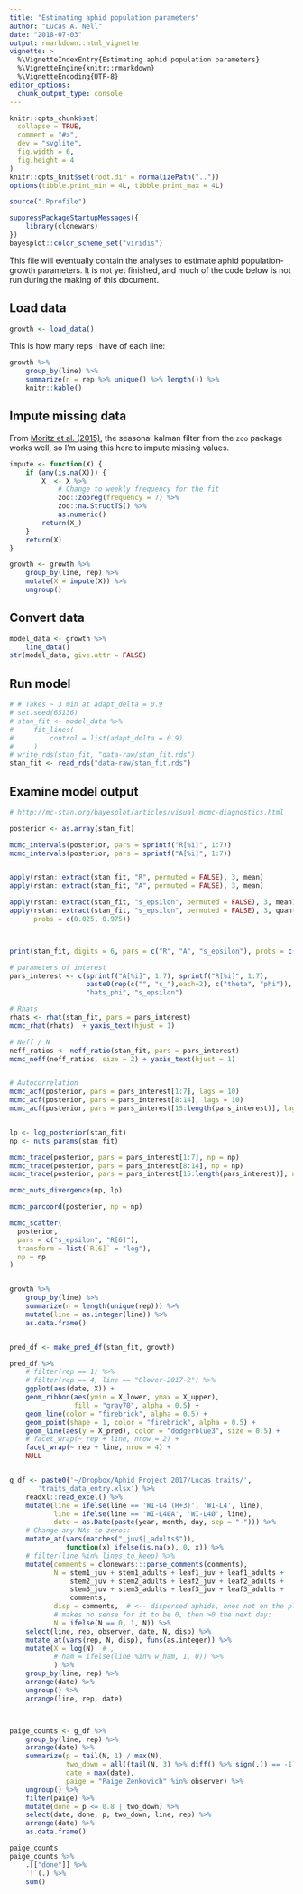 ```yaml
---
title: "Estimating aphid population parameters"
author: "Lucas A. Nell"
date: "2018-07-03"
output: rmarkdown::html_vignette
vignette: >
  %\VignetteIndexEntry{Estimating aphid population parameters}
  %\VignetteEngine{knitr::rmarkdown}
  %\VignetteEncoding{UTF-8}
editor_options: 
  chunk_output_type: console
---
```


```r
knitr::opts_chunk$set(
  collapse = TRUE,
  comment = "#>",
  dev = "svglite", 
  fig.width = 6,
  fig.height = 4
)
knitr::opts_knit$set(root.dir = normalizePath(".."))
options(tibble.print_min = 4L, tibble.print_max = 4L)
```
```r
source(".Rprofile")
```

```r
suppressPackageStartupMessages({
    library(clonewars)
})
bayesplot::color_scheme_set("viridis")
```


This file will eventually contain the analyses to estimate aphid population-growth
parameters.
It is not yet finished, and much of the code below is not run during the making of
this document.



## Load data

```r
growth <- load_data()
```

This is how many reps I have of each line:

```r
growth %>% 
    group_by(line) %>% 
    summarize(n = rep %>% unique() %>% length()) %>% 
    knitr::kable()
```


## Impute missing data

From [Moritz et al. (2015)](https://arxiv.org/abs/1510.03924), the
seasonal kalman filter from the `zoo` package works well, so I'm using this here to
impute missing values.

```r
impute <- function(X) {
    if (any(is.na(X))) {
        X_ <- X %>% 
            # Change to weekly frequency for the fit
            zoo::zooreg(frequency = 7) %>%
            zoo::na.StructTS() %>%
            as.numeric()
        return(X_)
    }
    return(X)
}

growth <- growth %>% 
    group_by(line, rep) %>% 
    mutate(X = impute(X)) %>%
    ungroup()
```


## Convert data

```r
model_data <- growth %>% 
    line_data()
str(model_data, give.attr = FALSE)
```


## Run model

```r
# # Takes ~ 3 min at adapt_delta = 0.9
# set.seed(65136)
# stan_fit <- model_data %>%
#     fit_lines(
#         control = list(adapt_delta = 0.9)
#     )
# write_rds(stan_fit, "data-raw/stan_fit.rds")
stan_fit <- read_rds("data-raw/stan_fit.rds")
```


## Examine model output

```r

# http://mc-stan.org/bayesplot/articles/visual-mcmc-diagnostics.html

posterior <- as.array(stan_fit)

mcmc_intervals(posterior, pars = sprintf("R[%i]", 1:7))
mcmc_intervals(posterior, pars = sprintf("A[%i]", 1:7))


apply(rstan::extract(stan_fit, "R", permuted = FALSE), 3, mean)
apply(rstan::extract(stan_fit, "A", permuted = FALSE), 3, mean)

apply(rstan::extract(stan_fit, "s_epsilon", permuted = FALSE), 3, mean)
apply(rstan::extract(stan_fit, "s_epsilon", permuted = FALSE), 3, quantile,
      probs = c(0.025, 0.975))



print(stan_fit, digits = 6, pars = c("R", "A", "s_epsilon"), probs = c())

# parameters of interest
pars_interest <- c(sprintf("A[%i]", 1:7), sprintf("R[%i]", 1:7),
                   paste0(rep(c("", "s_"),each=2), c("theta", "phi")),
                   "hats_phi", "s_epsilon")

# Rhats
rhats <- rhat(stan_fit, pars = pars_interest)
mcmc_rhat(rhats)  + yaxis_text(hjust = 1)

# Neff / N
neff_ratios <- neff_ratio(stan_fit, pars = pars_interest)
mcmc_neff(neff_ratios, size = 2) + yaxis_text(hjust = 1)


# Autocorrelation
mcmc_acf(posterior, pars = pars_interest[1:7], lags = 10)
mcmc_acf(posterior, pars = pars_interest[8:14], lags = 10)
mcmc_acf(posterior, pars = pars_interest[15:length(pars_interest)], lags = 10)


lp <- log_posterior(stan_fit)
np <- nuts_params(stan_fit)

mcmc_trace(posterior, pars = pars_interest[1:7], np = np)
mcmc_trace(posterior, pars = pars_interest[8:14], np = np)
mcmc_trace(posterior, pars = pars_interest[15:length(pars_interest)], np = np)

mcmc_nuts_divergence(np, lp)

mcmc_parcoord(posterior, np = np)

mcmc_scatter(
  posterior,
  pars = c("s_epsilon", "R[6]"),
  transform = list(`R[6]` = "log"),
  np = np
)


growth %>% 
    group_by(line) %>% 
    summarize(n = length(unique(rep))) %>% 
    mutate(line = as.integer(line)) %>% 
    as.data.frame()


pred_df <- make_pred_df(stan_fit, growth)

pred_df %>%
    # filter(rep == 1) %>% 
    # filter(rep == 4, line == "Clover-2017-2") %>%
    ggplot(aes(date, X)) +
    geom_ribbon(aes(ymin = X_lower, ymax = X_upper),
                fill = "gray70", alpha = 0.5) +
    geom_line(color = "firebrick", alpha = 0.5) +
    geom_point(shape = 1, color = "firebrick", alpha = 0.5) +
    geom_line(aes(y = X_pred), color = "dodgerblue3", size = 0.5) +
    # facet_wrap(~ rep + line, nrow = 2) +
    facet_wrap(~ rep + line, nrow = 4) +
    NULL



```







```r

g_df <- paste0('~/Dropbox/Aphid Project 2017/Lucas_traits/',
       'traits_data_entry.xlsx') %>% 
    readxl::read_excel() %>%
    mutate(line = ifelse(line == 'WI-L4 (H+3)', 'WI-L4', line),
           line = ifelse(line == 'WI-L4ØA', 'WI-L4Ø', line),
           date = as.Date(paste(year, month, day, sep = "-"))) %>%
    # Change any NAs to zeros:
    mutate_at(vars(matches("_juv$|_adults$")),
              function(x) ifelse(is.na(x), 0, x)) %>%
    # filter(line %in% lines_to_keep) %>%
    mutate(comments = clonewars:::parse_comments(comments),
           N = stem1_juv + stem1_adults + leaf1_juv + leaf1_adults +
               stem2_juv + stem2_adults + leaf2_juv + leaf2_adults +
               stem3_juv + stem3_adults + leaf3_juv + leaf3_adults +
               comments,
           disp = comments,  # <-- dispersed aphids, ones not on the plant
           # makes no sense for it to be 0, then >0 the next day:
           N = ifelse(N == 0, 1, N)) %>%
    select(line, rep, observer, date, N, disp) %>%
    mutate_at(vars(rep, N, disp), funs(as.integer)) %>%
    mutate(X = log(N)  # ,
           # ham = ifelse(line %in% w_ham, 1, 0)) %>%
           ) %>%
    group_by(line, rep) %>%
    arrange(date) %>%
    ungroup() %>%
    arrange(line, rep, date)



paige_counts <- g_df %>%
    group_by(line, rep) %>% 
    arrange(date) %>%
    summarize(p = tail(N, 1) / max(N),
              two_down = all((tail(N, 3) %>% diff() %>% sign(.)) == -1),
              date = max(date),
              paige = "Paige Zenkovich" %in% observer) %>% 
    ungroup() %>% 
    filter(paige) %>% 
    mutate(done = p <= 0.8 | two_down) %>% 
    select(date, done, p, two_down, line, rep) %>% 
    arrange(date) %>% 
    as.data.frame()

paige_counts
paige_counts %>% 
    .[["done"]] %>% 
    `!`(.) %>% 
    sum()


```

